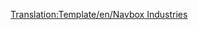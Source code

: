 <noinclude>[[Translation:Template/en/Navbox Industries]]</noinclude><noinclude>{{es/Para hacer|Incluir el NavBox en las páginas de cada industria}}{{es/Para hacer|Ordenar las industrias alfabéticamente}}</noinclude>{{en/Navbox|navbar = off
|state = off

|name = Navbox Industrias
|title = [[es/Manual/Industrias|Industrias]]

|group1 = [[es/Manual/Clima#Templado|Templado]]
|list1 = {{en/Nowrap begin}} [[es/Manual/Base Set/Industries/Banco|Banco]]{{en/·w}} [[es/Manual/Base Set/Industries/Mina de carbón|Mina de carbón]]{{en/·w}} [[es/Manual/Base Set/Industries/Fábrica|Fábrica]]{{en/·w}} [[es/Manual/Base Set/Industries/Granja|Granja]]{{en/·w}} [[es/Manual/Base Set/Industries/Bosque|Bosque]]{{en/·w}} [[es/Manual/Base Set/Industries/Mina de hierro|Mina de hierro]]{{en/·w}}[[es/Manual/Base Set/Industries/Refinería de petróleo|Refinería de petróleo]]{{en/·w}} [[es/Manual/Base Set/Industries/Plataforma petrolífera|Plataforma petrolífera]]{{en/·w}} [[es/Manual/Base Set/Industries/Pozos petrolíferos|Pozos petrolíferos]]{{en/·w}} [[es/Manual/Base Set/Industries/Central eléctrica|Central eléctrica]]{{en/·w}} [[es/Manual/Base Set/Industries/Aserradero|Aserradero]]{{en/·w}} [[es/Manual/Base Set/Industries/Acería|Acería]]{{en/Nowrap end}}

|group2 = [[es/Manual/Clima#Sub.C3.A1rtico|Subártico]]
|list2 = {{en/Nowrap begin}} [[es/Manual/Base Set/Industries/Banco|Banco]]{{en/·w}} [[es/Manual/Base Set/Industries/Mina de carbón|Mina de carbón]]{{en/·w}} [[es/Manual/Base Set/Industries/Granja|Granja]]{{en/·w}} [[es/Manual/Base Set/Industries/Planta procesadora de alimentos|Planta procesadora de alimentos]]{{en/·w}} [[es/Manual/Base Set/Industries/Bosque|Bosque]]{{en/·w}} [[es/Manual/Base Set/Industries/Mina de oro|Mina de oro]]{{en/·w}} [[es/Manual/Base Set/Industries/Refinería de petróleo|Refinería de petróleo]]{{en/·w}} [[es/Manual/Base Set/Industries/Pozos petrolíferos|Pozos petrolíferos]]{{en/·w}} [[es/Manual/Base Set/Industries/Papelera|Papelera]]{{en/·w}} [[es/Manual/Base Set/Industries/Central eléctrica|Central eléctrica]]{{en/·w}} [[es/Manual/Base Set/Industries/Imprenta|Imprenta]]{{en/Nowrap end}}

|group3 = [[es/Manual/Clima#Subtropical|Subtropical]]
|list3 = {{en/Nowrap begin}} [[es/Manual/Base Set/Industries/Banco|Banco]]{{en/·w}} [[es/Manual/Base Set/Industries/Mina de cobre|Mina de cobre]]{{en/·w}} [[es/Manual/Base Set/Industries/Mina de diamantes|Mina de Diamantes]]{{en/·w}} [[es/Manual/Base Set/Industries/Fábrica|Fábrica]]{{en/·w}} [[es/Manual/Base Set/Industries/Granja|Granja]]{{en/·w}} [[es/Manual/Base Set/Industries/Planta procesadora de alimentos|Planta procesadora de alimentos]]{{en/·w}} [[es/Manual/Base Set/Industries/Plantación de fruta|Plantación de fruta]]{{en/·w}} [[es/Manual/Base Set/Industries/Aserradero|Aserradero]]{{en/·w}} [[es/Manual/Base Set/Industries/Refinería de petróleo|Refinería de petróleo]]{{en/·w}} [[es/Manual/Base Set/Industries/Pozos petrolíferos|Pozos petrolíferos]]{{en/·w}} [[es/Manual/Base Set/Industries/Plantación de caucho|Plantación de caucho]]{{en/·w}} [[es/Manual/Base Set/Industries/Suministro de agua|Suministro de agua]]{{en/·w}} [[es/Manual/Base Set/Industries/Torre de agua|Torre de agua]]{{en/Nowrap end}}

|group4 = [[es/Manual/Clima#Fantas.C3.ADa|Fantasía]]
|list4 = {{en/Nowrap begin}}[[es/Manual/Base Set/Industries/Granja de pilas|Granja de pilas]]{{en/·w}} [[es/Manual/Base Set/Industries/Generador de burbujas|Generador de burbujas]]{{en/·w}} [[es/Manual/Base Set/Industries/Bosque de algodón dulce|Bosque de algodón dulce]]{{en/·w}} [[es/Manual/Base Set/Industries/Pozos de cola|Pozos de cola]]{{en/·w}} [[es/Manual/Base Set/Industries/Fábrica de refrescos|Fábrica de refrescos]]{{en/·w}} [[es/Manual/Base Set/Industries/Fuentes de plástico|Fuentes de plástico]]{{en/·w}} [[es/Manual/Base Set/Industries/Mina de azúcar|Mina de azúcar]]{{en/·w}} [[es/Manual/Base Set/Industries/Fábrica de dulces|Fábrica de dulces]]{{en/·w}} [[es/Manual/Base Set/Industries/Cantera de caramelos|Cantera de caramelos]]{{en/·w}} [[es/Manual/Base Set/Industries/Fábrica de juguetes|Fábrica de juguetes]]{{en/·w}} [[es/Manual/Base Set/Industries/Tienda de juguetes|Tienda de juguetes]]{{en/Nowrap end}}

}}